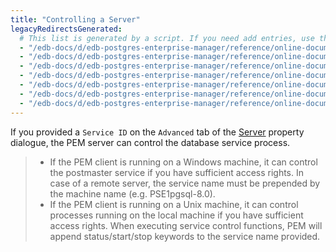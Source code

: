 ```yaml
---
title: "Controlling a Server"
legacyRedirectsGenerated:
  # This list is generated by a script. If you need add entries, use the `legacyRedirects` key.
  - "/edb-docs/d/edb-postgres-enterprise-manager/reference/online-documentation/7.12/control_server.html"
  - "/edb-docs/d/edb-postgres-enterprise-manager/reference/online-documentation/7.14/control_server.html"
  - "/edb-docs/d/edb-postgres-enterprise-manager/reference/online-documentation/7.15/control_server.html"
  - "/edb-docs/d/edb-postgres-enterprise-manager/reference/online-documentation/7.16/control_server.html"
  - "/edb-docs/d/edb-postgres-enterprise-manager/reference/online-documentation/7.6/control_server.html"
  - "/edb-docs/d/edb-postgres-enterprise-manager/reference/online-documentation/7.7/control_server.html"
  - "/edb-docs/d/edb-postgres-enterprise-manager/reference/online-documentation/7.8/control_server.html"
---
```


<div id="control_server" class="registered_link"></div>

If you provided a `Service ID` on the `Advanced` tab of the [Server](07_pem_define_connection/#pem_define_connection) property dialogue, the PEM server can control the database service process.

> -   If the PEM client is running on a Windows machine, it can control the postmaster service if you have sufficient access rights. In case of a remote server, the service name must be prepended by the machine name (e.g. PSE1pgsql-8.0).
> -   If the PEM client is running on a Unix machine, it can control processes running on the local machine if you have sufficient access rights. When executing service control functions, PEM will append status/start/stop keywords to the service name provided.
